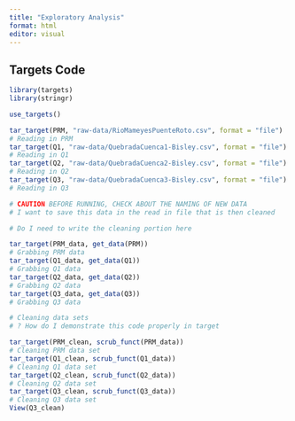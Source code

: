 ```yaml
---
title: "Exploratory Analysis"
format: html
editor: visual
---
```


## Targets Code

```r
library(targets)
library(stringr)
```

```r
use_targets()
```

```r
tar_target(PRM, "raw-data/RioMameyesPuenteRoto.csv", format = "file")
# Reading in PRM
tar_target(Q1, "raw-data/QuebradaCuenca1-Bisley.csv", format = "file")
# Reading in Q1
tar_target(Q2, "raw-data/QuebradaCuenca2-Bisley.csv", format = "file")
# Reading in Q2
tar_target(Q3, "raw-data/QuebradaCuenca3-Bisley.csv", format = "file")
# Reading in Q3

# CAUTION BEFORE RUNNING, CHECK ABOUT THE NAMING OF NEW DATA
# I want to save this data in the read in file that is then cleaned

# Do I need to write the cleaning portion here

tar_target(PRM_data, get_data(PRM))
# Grabbing PRM data
tar_target(Q1_data, get_data(Q1))
# Grabbing Q1 data
tar_target(Q2_data, get_data(Q2))
# Grabbing Q2 data
tar_target(Q3_data, get_data(Q3))
# Grabbing Q3 data

# Cleaning data sets
# ? How do I demonstrate this code properly in target

tar_target(PRM_clean, scrub_funct(PRM_data))
# Cleaning PRM data set
tar_target(Q1_clean, scrub_funct(Q1_data))
# Cleaning Q1 data set 
tar_target(Q2_clean, scrub_funct(Q2_data))
# Cleaning Q2 data set  
tar_target(Q3_clean, scrub_funct(Q3_data))
# Cleaning Q3 data set  
View(Q3_clean)
```
